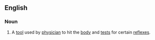 ==English==
===Noun===
{{en-noun|sg=[[reflex]] [[hammer]]}}

#{{medicine}} A [[tool]] used by [[physician]] to hit the [[body]] and [[test]]s for certain [[reflex]]es.